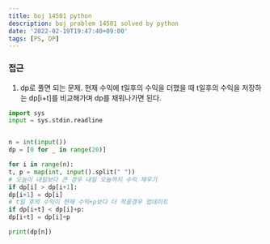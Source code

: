 ```yaml
---
title: boj 14501 python
description: boj problem 14501 solved by python
date: '2022-02-19T19:47:40+09:00'
tags: [PS, DP]
---
```




### 접근
1. dp로 풀면 되는 문제. 현재 수익에 t일후의 수익을 더했을 때
t일후의 수익을 저장하는 dp[i+t]를 비교해가며 dp를 채워나가면 된다.
```python
import sys
input = sys.stdin.readline


n = int(input())
dp = [0 for _ in range(20)]

for i in range(n):
t, p = map(int, input().split(" "))
# 오늘이 내일보다 큰 경우 내일 오늘까지 수익 채우기
if dp[i] > dp[i+1]:
dp[i+1] = dp[i]
# t일 후의 수익이 현재 수익+p보다 더 작을경우 업데이트
if dp[i+t] < dp[i]+p:
dp[i+t] = dp[i]+p

print(dp[n])
```